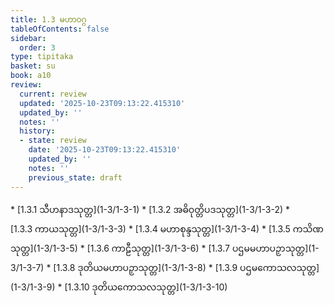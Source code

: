 ```yaml
---
title: 1.3 မဟာဝဂ္ဂ
tableOfContents: false
sidebar:
  order: 3
type: tipitaka
basket: su
book: a10
review:
  current: review
  updated: '2025-10-23T09:13:22.415310'
  updated_by: ''
  notes: ''
  history:
  - state: review
    date: '2025-10-23T09:13:22.415310'
    updated_by: ''
    notes: ''
    previous_state: draft
---
```



<ReviewStatus review={frontmatter.review} showDetails={true} />

<HypothesisAnnotation frontmatter={frontmatter} />

<DynamicBreadcrumb />



<TableOfContents book="a10" section="1.3">
* [1.3.1 သီဟနာဒသုတ္တ](1-3/1-3-1)
* [1.3.2 အဓိဝုတ္တိပဒသုတ္တ](1-3/1-3-2)
* [1.3.3 ကာယသုတ္တ](1-3/1-3-3)
* [1.3.4 မဟာစုန္ဒသုတ္တ](1-3/1-3-4)
* [1.3.5 ကသိဏသုတ္တ](1-3/1-3-5)
* [1.3.6 ကာဠီသုတ္တ](1-3/1-3-6)
* [1.3.7 ပဌမမဟာပဉှာသုတ္တ](1-3/1-3-7)
* [1.3.8 ဒုတိယမဟာပဉှာသုတ္တ](1-3/1-3-8)
* [1.3.9 ပဌမကောသလသုတ္တ](1-3/1-3-9)
* [1.3.10 ဒုတိယကောသလသုတ္တ](1-3/1-3-10)
</TableOfContents>